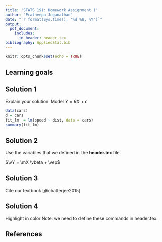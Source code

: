```yaml
---
title: 'STATS 191: Homework Assignment 1'
author: "Pratheepa Jeganathan"
date: "`r format(Sys.time(), '%d %B, %Y')`"
output: 
  pdf_document:
    includes:
      in_header: header.tex
bibliography: AppliedStat.bib
---
```


```r
knitr::opts_chunk$set(echo = TRUE)
```

## Learning goals

\newpage

##  Solution 1

Explain your solution: 
Model $Y = \theta X+ \epsilon$

```r
data(cars)
d = cars
fit_lm  = lm(speed ~ dist, data = cars)
summary(fit_lm)
```

\newpage

## Solution 2

Use the variables that we defined in the __header.tex__ file.

$\vY = \mX \vbeta + \vep$

\newpage

## Solution 3

Cite our textbook [@chatterjee2015]

\newpage

## Solution 4

\rc Highlight in color \bc Note: we need to define these commands in header.tex.

\newpage

## References